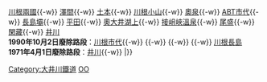 {{鐵道路線|
| 模板名稱 = 井川線
| 名稱 = [[大井川鐵道]][[井川線]]（南阿爾卑斯ABT線） 
| 代表色  =  red
| 背景顏色 = #FFFFFF 
| 車站列表 = [[千頭站|千頭]]{{-w}} [[川根兩國站|川根兩國]]{{-w}} [[澤間站|澤間]]{{-w}} [[土本站|土本]]{{-w}} [[川根小山站|川根小山]]{{-w}} [[奧泉站|奧泉]]{{-w}} [[ABT市代站|ABT市代]]{{-w}} [[長島壩站|長島壩]]{{-w}} [[平田站 (靜岡縣)|平田]]{{-w}} [[奧大井湖上站|奧大井湖上]]{{-w}} [[接岨峽溫泉站|接岨峽溫泉]]{{-w}} [[尾盛站|尾盛]]{{-w}} [[閑藏站|閑藏]]{{-w}} [[井川站|井川]]<br/>
'''1990年10月2日廢除路段'''：[[ABT市代站|川根市代]]{{-w}} {{link-ja|大加島臨時乘降場|大加島仮乗降場|大加島（仮）}}{{-w}} {{link-ja|川根唐澤站|川根唐沢駅|川根唐澤}}{{-w}} {{link-ja|犬間站|犬間駅|犬間}}{{-w}} [[接岨峽溫泉站|川根長島]]　'''1971年4月1日廢除路段'''：[[井川站|井川]]{{-w}} {{link-ja|堂平站|堂平駅|堂平（貨）}}
|}}<noinclude>
[[Category:大井川鐵道]]
[[Category:日本鐵路路線模板|OO]]
</noinclude>